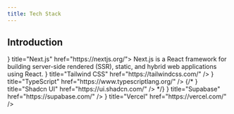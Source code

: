 ```yaml
---
title: Tech Stack
---
```


## Introduction

<Cards>
    <Card icon={<IconBrandNextjs />} title="Next.js" href="https://nextjs.org/">
        Next.js is a React framework for building server-side rendered (SSR), static, and hybrid web applications using React.
    </Card>
    <Card icon={<IconBrandTailwind />} title="Tailwind CSS" href="https://tailwindcss.com/" />
    <Card icon={<IconBrandTypescript />} title="TypeScript" href="https://www.typescriptlang.org/" />
    {/* <Card icon={<ShadcnIcon />} title="Shadcn UI" href="https://ui.shadcn.com/" /> */}
    <Card icon={<IconBrandSupabase />} title="Supabase" href="https://supabase.com/" />
    <Card icon={<IconBrandVercelFilled />} title="Vercel" href="https://vercel.com/" />
</Cards>
